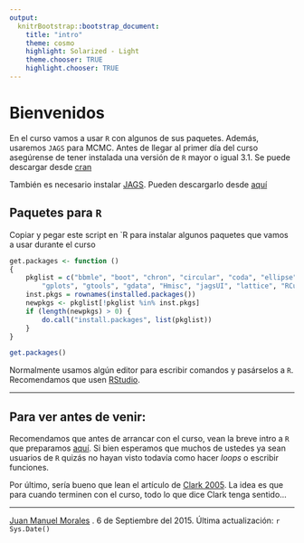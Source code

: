 ```yaml
---
output:
  knitrBootstrap::bootstrap_document:
    title: "intro"
    theme: cosmo
    highlight: Solarized - Light
    theme.chooser: TRUE
    highlight.chooser: TRUE
---
```


# Bienvenidos

En el curso vamos a usar `R` con algunos de sus paquetes. Además, usaremos `JAGS` para MCMC. Antes de llegar al primer día del curso asegúrense de tener instalada una versión de `R` mayor o igual 3.1. Se puede descargar desde [cran](http://www.r-project.org/)

También es necesario instalar [JAGS](http://mcmc-jags.sourceforge.net). Pueden descargarlo desde [aquí](http://sourceforge.net/projects/mcmc-jags/files/)

## Paquetes para `R` 

Copiar y pegar este script en `R para instalar algunos paquetes que vamos a usar durante el curso

```r
get.packages <- function () 
{
    pkglist = c("bbmle", "boot", "chron", "circular", "coda", "ellipse","emdbook",
        "gplots", "gtools", "gdata", "Hmisc", "jagsUI", "lattice", "RCurl")
    inst.pkgs = rownames(installed.packages())
    newpkgs <- pkglist[!pkglist %in% inst.pkgs]
    if (length(newpkgs) > 0) {
        do.call("install.packages", list(pkglist))
    }
}

get.packages()
```

Normalmente usamos algún editor para escribir comandos y pasárselos a `R`. Recomendamos que usen [RStudio](http://rstudio.org/).

***

## Para ver antes de venir:

Recomendamos que antes de arrancar con el curso, vean la breve intro a `R` que preparamos [aquí](http://rpubs.com/pajaro/intro). Si bien esperamos que muchos de ustedes ya sean usuarios de `R` quizás no hayan visto todavía como hacer *loops* o escribir funciones.

Por último, sería bueno que lean el artículo de [Clark 2005](https://sites.google.com/site/modelosydatos/Clark_05.pdf). La idea es que para cuando terminen con el curso, todo lo que dice Clark tenga sentido...

***

[Juan Manuel Morales](https://sites.google.com/site/pajarom/) . 6 de Septiembre del 2015. Última actualización: `r Sys.Date()`